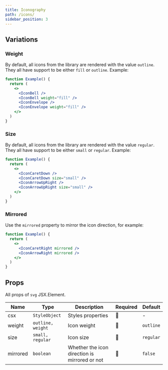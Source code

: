 ```yaml
---
title: Iconography
path: /icons/
sidebar_position: 3
---
```



<IconsGrid items={icons} />

## Variations

### Weight

By default, all icons from the library are rendered with the value `outline`. They all have support to be either `fill` or `outline`. Example:

```jsx live
function Example() {
  return (
    <>
      <IconBell />
      <IconBell weight="fill" />
      <IconEnvelope />
      <IconEnvelope weight="fill" />
    </>
  )
}
```

### Size

By default, all icons from the library are rendered with the value `regular`. They all have support to be either `small` or `regular`. Example:

```jsx live
function Example() {
  return (
    <>
      <IconCaretDown />
      <IconCaretDown size="small" />
      <IconArrowUpRight />
      <IconArrowUpRight size="small" />
    </>
  )
}
```

### Mirrored

Use the `mirrored` property to mirror the icon direction, for example:

```jsx live
function Example() {
  return (
    <>
      <IconCaretRight mirrored />
      <IconArrowRight mirrored />
    </>
  )
}
```

## Props

All props of `svg` JSX.Element.

| Name     | Type              | Description                                   | Required | Default   |
| -------- | ----------------- | --------------------------------------------- | -------- | --------- |
| csx      | `StyleObject`     | Styles properties                             | 🚫       | -         |
| weight   | `outline, weight` | Icon weight                                   | 🚫       | `outline` |
| size     | `small, regular`  | Icon size                                     | 🚫       | `regular` |
| mirrored | `boolean`         | Whether the icon direction is mirrored or not | 🚫       | `false`   |
